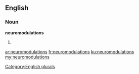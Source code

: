 ==English==

===Noun===
'''neuromodulations'''

# {{plural of|neuromodulation}}

[[Category:English plurals]]

[[ar:neuromodulations]]
[[fr:neuromodulations]]
[[ku:neuromodulations]]
[[my:neuromodulations]]